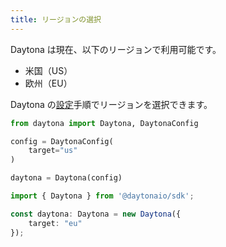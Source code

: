 ```yaml
---
title: リージョンの選択
---
```



Daytona は現在、以下のリージョンで利用可能です。

* 米国（US）
* 欧州（EU）

Daytona の[設定](/docs/ja/configuration)手順でリージョンを選択できます。

```python
from daytona import Daytona, DaytonaConfig

config = DaytonaConfig(
    target="us"
)

daytona = Daytona(config)
```

```typescript
import { Daytona } from '@daytonaio/sdk';

const daytona: Daytona = new Daytona({
    target: "eu"
});
```
